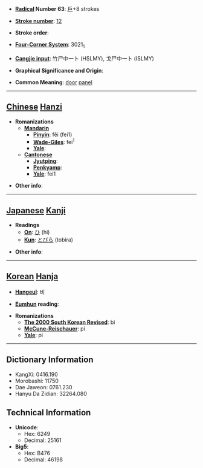 * '''[[Wiktionary:Chinese radical index| Radical]] Number 63''': [[Wiktionary:Chinese radical index 戶|戶]]+8 strokes

* '''[[Wiktionary:Chinese total strokes index|Stroke number]]''': [[Wiktionary:Chinese total strokes index 12|12]]

* '''Stroke order''': 

* '''[[Wiktionary:Chinese four corner index|Four-Corner System]]''': 3021<sub>1</sub>

* '''[[Wiktionary:Chinese Cangjie index|Cangjie input]]''': 竹尸中一卜 (HSLMY), 戈尸中一卜 (ISLMY)

* '''Graphical Significance and Origin''': 

* '''Common Meaning''': [[door]] [[panel]]

----

== [[Chinese]] [[Hanzi]] ==

* '''Romanizations'''
** '''[[Mandarin]]'''
*** '''[[Pinyin]]''': fēi (fei1)
*** '''[[Wade-Giles]]''': fei<sup>1</sup>
*** '''[[Yale]]''': 
** '''[[Cantonese]]'''
*** '''[[Jyutping]]''':
*** '''[[Penkyamp]]''': 
*** '''[[Yale]]''': fei1

* '''Other info''': 

----

== [[Japanese]] [[Kanji]] ==

* '''Readings'''
** '''[[On]]''': [[ひ]] (hi)
** '''[[Kun]]''': [[とびら]] (tobira)

* '''Other info''':  

----

== [[Korean]] [[Hanja]] ==

* '''[[Hangeul]]''': 비

* '''[[Eumhun]] reading''': 

* '''Romanizations'''
** '''[[The 2000 South Korean Revised Romanization|The 2000 South Korean Revised]]''': bi
** '''[[McCune-Reischauer]]''': pi
** '''[[Yale]]''': pi

----

== Dictionary Information ==

* KangXi: 0416.190
* Morobashi: 11750
* Dae Jaweon: 0761.230
* Hanyu Da Zidian: 32264.080

== Technical Information ==

* '''Unicode''':
** Hex: 6249
** Decimal: 25161
* '''Big5''':
** Hex: B476
** Decimal: 46198